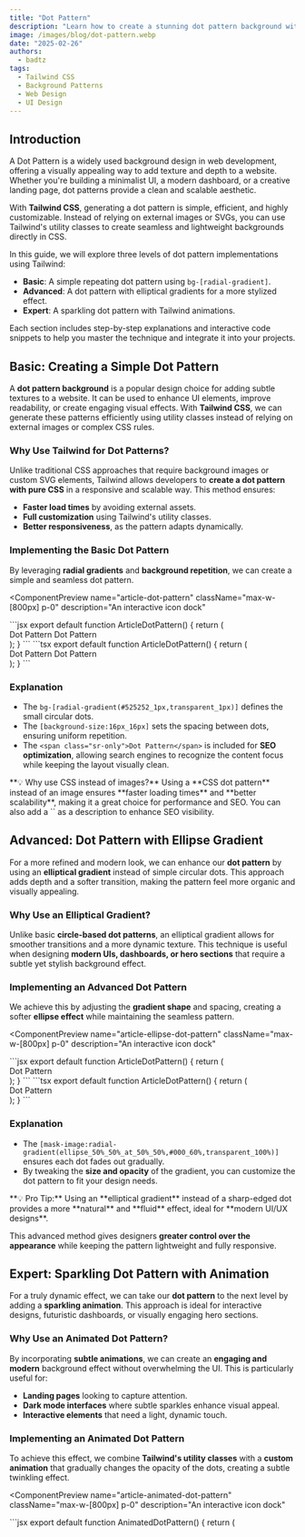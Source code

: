 ```yaml
---
title: "Dot Pattern"
description: "Learn how to create a stunning dot pattern background with Tailwind CSS. A step-by-step guide covering basic, advanced, and expert techniques."
image: /images/blog/dot-pattern.webp
date: "2025-02-26"
authors:
  - badtz
tags:
  - Tailwind CSS
  - Background Patterns
  - Web Design
  - UI Design
---
```


## Introduction

A Dot Pattern is a widely used background design in web development, offering a visually appealing way to add texture and depth to a website. Whether you're building a minimalist UI, a modern dashboard, or a creative landing page, dot patterns provide a clean and scalable aesthetic.

With **Tailwind CSS**, generating a dot pattern is simple, efficient, and highly customizable. Instead of relying on external images or SVGs, you can use Tailwind's utility classes to create seamless and lightweight backgrounds directly in CSS.

In this guide, we will explore three levels of dot pattern implementations using Tailwind:

- **Basic**: A simple repeating dot pattern using `bg-[radial-gradient]`.
- **Advanced**: A dot pattern with elliptical gradients for a more stylized effect.
- **Expert**: A sparkling dot pattern with Tailwind animations.

Each section includes step-by-step explanations and interactive code snippets to help you master the technique and integrate it into your projects.


## Basic: Creating a Simple Dot Pattern

A **dot pattern background** is a popular design choice for adding subtle textures to a website. It can be used to enhance UI elements, improve readability, or create engaging visual effects. With **Tailwind CSS**, we can generate these patterns efficiently using utility classes instead of relying on external images or complex CSS rules.

### Why Use Tailwind for Dot Patterns?
Unlike traditional CSS approaches that require background images or custom SVG elements, Tailwind allows developers to **create a dot pattern with pure CSS** in a responsive and scalable way. This method ensures:
- **Faster load times** by avoiding external assets.
- **Full customization** using Tailwind's utility classes.
- **Better responsiveness**, as the pattern adapts dynamically.

### Implementing the Basic Dot Pattern
By leveraging **radial gradients** and **background repetition**, we can create a simple and seamless dot pattern.

<ComponentPreview
  name="article-dot-pattern"
  className="max-w-[800px] p-0"
  description="An interactive icon dock"
>
<Highlighter slot="javascript">
```jsx
export default function ArticleDotPattern() {
  return (
    <div className="relative h-[350px] w-full bg-[radial-gradient(#525252_1px,transparent_1px)] [background-size:16px_16px]">
      <span className="text-4xl font-bold absolute top-1/2 left-1/2 -translate-x-1/2 -translate-y-1/2 font-gilroy">
        Dot Pattern
      </span>
      <span class="sr-only">Dot Pattern</span>
    </div>
  );
}
```
</Highlighter>
<Highlighter slot="typescript">
```tsx
export default function ArticleDotPattern() {
  return (
    <div className="relative h-[350px] w-full bg-[radial-gradient(#525252_1px,transparent_1px)] [background-size:16px_16px]">
      <span className="text-4xl font-bold absolute top-1/2 left-1/2 -translate-x-1/2 -translate-y-1/2 font-gilroy">
        Dot Pattern
      </span>
      <span class="sr-only">Dot Pattern</span>
    </div>
  );
}
```
</Highlighter>
</ComponentPreview>

### Explanation
- The `bg-[radial-gradient(#525252_1px,transparent_1px)]` defines the small circular dots.
- The `[background-size:16px_16px]` sets the spacing between dots, ensuring uniform repetition.
- The `<span class="sr-only">Dot Pattern</span>` is included for **SEO optimization**, allowing search engines to recognize the content focus while keeping the layout visually clean.

<Callout>
**💡 Why use CSS instead of images?**  
Using a **CSS dot pattern** instead of an image ensures **faster loading times** and **better scalability**, making it a great choice for performance and SEO. You can also add a `<span>` as a description to enhance SEO visibility.
</Callout>

## Advanced: Dot Pattern with Ellipse Gradient

For a more refined and modern look, we can enhance our **dot pattern** by using an **elliptical gradient** instead of simple circular dots. This approach adds depth and a softer transition, making the pattern feel more organic and visually appealing.

### Why Use an Elliptical Gradient?
Unlike basic **circle-based dot patterns**, an elliptical gradient allows for smoother transitions and a more dynamic texture. This technique is useful when designing **modern UIs, dashboards, or hero sections** that require a subtle yet stylish background effect.

### Implementing an Advanced Dot Pattern
We achieve this by adjusting the **gradient shape** and spacing, creating a softer **ellipse effect** while maintaining the seamless pattern.

<ComponentPreview
  name="article-ellipse-dot-pattern"
  className="max-w-[800px] p-0"
  description="An interactive icon dock"
>
<Highlighter slot="javascript">
```jsx
export default function ArticleDotPattern() {
  return (
    <div className="relative h-[350px] w-full bg-[radial-gradient(#525252_1px,transparent_1px)] [background-size:16px_16px] [mask-image:radial-gradient(ellipse_50%_50%_at_50%_50%,#000_60%,transparent_100%)]">
      <span className="text-4xl font-bold absolute top-1/2 left-1/2 -translate-x-1/2 -translate-y-1/2 font-gilroy">
        Dot Pattern
      </span>
    </div>
  );
}
```
</Highlighter>
<Highlighter slot="typescript">
```tsx
export default function ArticleDotPattern() {
  return (
    <div className="relative h-[350px] w-full bg-[radial-gradient(#525252_1px,transparent_1px)] [background-size:16px_16px] [mask-image:radial-gradient(ellipse_50%_50%_at_50%_50%,#000_60%,transparent_100%)]">
      <span className="text-4xl font-bold absolute top-1/2 left-1/2 -translate-x-1/2 -translate-y-1/2 font-gilroy">
        Dot Pattern
      </span>
    </div>
  );
}
```
</Highlighter>
</ComponentPreview>

### Explanation
- The `[mask-image:radial-gradient(ellipse_50%_50%_at_50%_50%,#000_60%,transparent_100%)]` ensures each dot fades out gradually.
- By tweaking the **size and opacity** of the gradient, you can customize the dot pattern to fit your design needs.

<Callout>
**💡 Pro Tip:**  
Using an **elliptical gradient** instead of a sharp-edged dot provides a more **natural** and **fluid** effect, ideal for **modern UI/UX designs**.
</Callout>

This advanced method gives designers **greater control over the appearance** while keeping the pattern lightweight and fully responsive.


## Expert: Sparkling Dot Pattern with Animation

For a truly dynamic effect, we can take our **dot pattern** to the next level by adding a **sparkling animation**. This approach is ideal for interactive designs, futuristic dashboards, or visually engaging hero sections.

### Why Use an Animated Dot Pattern?
By incorporating **subtle animations**, we can create an **engaging and modern** background effect without overwhelming the UI. This is particularly useful for:
- **Landing pages** looking to capture attention.
- **Dark mode interfaces** where subtle sparkles enhance visual appeal.
- **Interactive elements** that need a light, dynamic touch.

### Implementing an Animated Dot Pattern
To achieve this effect, we combine **Tailwind's utility classes** with a **custom animation** that gradually changes the opacity of the dots, creating a subtle twinkling effect.

<ComponentPreview
  name="article-animated-dot-pattern"
  className="max-w-[800px] p-0"
  description="An interactive icon dock"
>
<Highlighter slot="javascript">
```jsx
export default function AnimatedDotPattern() {
  return (
    <div className="relative h-[350px] w-full">
      <div className="absolute inset-0 bg-[radial-gradient(#525252_1px,transparent_1px)] [background-size:16px_16px] animate-twinkle [mask-image:radial-gradient(ellipse_50%_50%_at_50%_50%,#000_60%,transparent_100%)]" />
      <style jsx>
        {`
          @keyframes twinkle {
            0% {
              opacity: 1;
            }
            50% {
              opacity: 0.15;
            }
            100% {
              opacity: 1;
            }
          }

          .animate-twinkle {
            animation: twinkle 3s infinite alternate ease-in-out;
          }
        `}
      </style>
      <span className="text-4xl font-bold font-gilroy absolute inset-0 flex items-center justify-center">
        Dot Pattern
      </span>
    </div>
  );
}
```
</Highlighter>
<Highlighter slot="typescript">
```tsx
export default function AnimatedDotPattern() {
  return (
    <div className="relative h-[350px] w-full">
      <div className="absolute inset-0 bg-[radial-gradient(#525252_1px,transparent_1px)] [background-size:16px_16px] animate-twinkle [mask-image:radial-gradient(ellipse_50%_50%_at_50%_50%,#000_60%,transparent_100%)]" />
      <style jsx>
        {`
          @keyframes twinkle {
            0% {
              opacity: 1;
            }
            50% {
              opacity: 0.15;
            }
            100% {
              opacity: 1;
            }
          }

          .animate-twinkle {
            animation: twinkle 3s infinite alternate ease-in-out;
          }
        `}
      </style>
      <span className="text-4xl font-bold font-gilroy absolute inset-0 flex items-center justify-center">
        Dot Pattern
      </span>
    </div>
  );
}
```
</Highlighter>
</ComponentPreview>

### Explanation
- The `animate-twinkle` applies a custom animation where dots **fade in and out** at random intervals.
- The `bg-[size:16px_16px]` ensures that the dots remain evenly distributed.
- The animation creates a **gentle flickering effect**, adding a sense of movement without distraction.

<Callout>
**💡 Pro Tip:**  
Adding a **CSS animation to a dot pattern** can create a unique visual experience, making your UI feel more **alive** while keeping performance optimized.
</Callout>

With this technique, we introduce an **interactive dimension** to the **dot pattern background**, keeping it lightweight, engaging, and responsive.


## Key Takeaways for Creating Dot Patterns with Tailwind

- **Use radial gradients** → The simplest way to generate a clean, scalable dot pattern.
- **Adjust size and spacing** → Optimize for different UI needs with `bg-[size:Xpx_Ypx]`.
- **Incorporate animations** → Add subtle effects like twinkling for a modern feel.
- **Keep it lightweight** → Pure CSS patterns perform better than image-based backgrounds.
- **Test across breakpoints** → Ensure your dot pattern scales well on all devices.


<Callout>
**💡 Pro Tip:**  
If you're unsure about your dot pattern's effectiveness, A/B test different variations and analyze user engagement!
</Callout>

### Elevate Your UI Game with Badtz UI Pro

**Badtz UI Pro** is a **premium UI component library** designed for developers and designers looking to build stunning, high-performance interfaces. It includes a collection of **modern sections, pre-built layouts, and full-page templates**, powered by **React, TypeScript, and Tailwind CSS**.

#### Why Choose Badtz UI Pro?

<EmojiCheck/> **Pre-designed sections** – hero sections, pricing tables, footers, and more  
<EmojiCheck/> **Optimized templates** – create polished UIs effortlessly  
<EmojiCheck/> **Full customization** – easily adapt styles to match your brand  
<EmojiCheck/> **Save development time** – integrate high-quality UI elements instantly  
<EmojiCheck/> **Consistent & professional design** – enhance your product credibility with a cohesive and polished user experience

With **Badtz UI Pro**, you can build beautiful and consistent interfaces **faster than ever**, focusing on quality and efficiency.

🚀 **Ready to take your UI to the next level?** Check out [Badtz UI Pro](https://pro.badtz-ui.com) today!

---

## Frequently Asked Questions

<Accordion type="single" collapsible className="w-full">
  <AccordionItem value="item-1">
    <AccordionTrigger>What is a dot pattern?</AccordionTrigger>
    <AccordionContent>
      A **dot pattern** is a repetitive arrangement of circular elements used as a **background design** in web development.  
      It adds **texture, depth, and visual interest** to UI components without overwhelming the design.  
      Dot patterns are commonly used in **modern websites, dashboards, and landing pages** to create a structured yet lightweight background.
    </AccordionContent>
  </AccordionItem>

  <AccordionItem value="item-2">
    <AccordionTrigger>How do I create a dot pattern background with Tailwind CSS?</AccordionTrigger>
    <AccordionContent>
      Tailwind CSS allows you to generate a **dot pattern background** using `bg-[radial-gradient]` combined with `bg-repeat`.  
      Adjusting the **size, spacing, and opacity** enables you to create different effects, from minimalistic dots to more complex animated patterns.
    </AccordionContent>
  </AccordionItem>

  <AccordionItem value="item-3">
    <AccordionTrigger>Can I animate a dot pattern in CSS?</AccordionTrigger>
    <AccordionContent>
      Yes! Tailwind's **animation utilities** let you create effects like **twinkling, pulsating, or fading dots**.  
      By defining custom keyframes, you can fine-tune the animation's speed and intensity.
    </AccordionContent>
  </AccordionItem>

  <AccordionItem value="item-4">
    <AccordionTrigger>How can I make a responsive dot pattern background?</AccordionTrigger>
    <AccordionContent>
      To ensure responsiveness, use **relative units** (`rem`, `em`, or `%`) for dot sizes and spacing.  
      Tailwind's **breakpoints** also allow you to adjust pattern density based on screen size.
    </AccordionContent>
  </AccordionItem>

  <AccordionItem value="item-5">
    <AccordionTrigger>Is a CSS dot pattern better than an image for performance?</AccordionTrigger>
    <AccordionContent>
      Using a **CSS dot pattern** instead of an image improves **page speed** and **scalability**, two critical factors for **SEO and performance**.
      
      > **💡 Pro Tip:** You can also add a `<span>` as a description to enhance SEO visibility.
    </AccordionContent>
  </AccordionItem>

  <AccordionItem value="item-6">
    <AccordionTrigger>Can I generate an SVG-based dot pattern with Tailwind?</AccordionTrigger>
    <AccordionContent>
      Tailwind doesn't natively generate **SVG dot patterns**, but you can combine inline SVGs with utility classes for added customization.
    </AccordionContent>
  </AccordionItem>
</Accordion>
